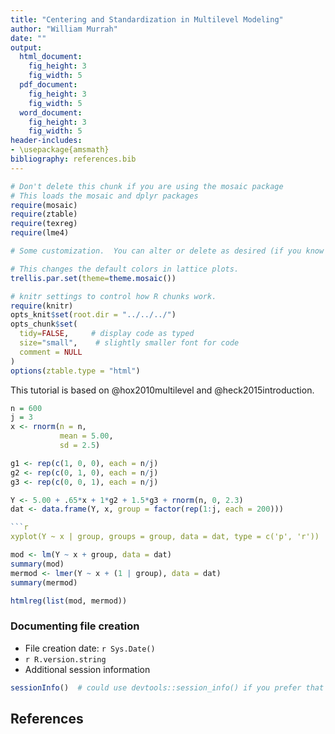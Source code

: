 ```yaml
---
title: "Centering and Standardization in Multilevel Modeling"
author: "William Murrah"
date: ""
output: 
  html_document:
    fig_height: 3
    fig_width: 5
  pdf_document:
    fig_height: 3
    fig_width: 5
  word_document:
    fig_height: 3
    fig_width: 5
header-includes:
- \usepackage{amsmath}
bibliography: references.bib     
---
```



```r
# Don't delete this chunk if you are using the mosaic package
# This loads the mosaic and dplyr packages
require(mosaic)
require(ztable)
require(texreg)
require(lme4)
```

```r
# Some customization.  You can alter or delete as desired (if you know what you are doing).

# This changes the default colors in lattice plots.
trellis.par.set(theme=theme.mosaic())  

# knitr settings to control how R chunks work.
require(knitr)
opts_knit$set(root.dir = "../../../")
opts_chunk$set(
  tidy=FALSE,     # display code as typed
  size="small",    # slightly smaller font for code
  comment = NULL
)
options(ztable.type = "html")              
```

This tutorial is based on @hox2010multilevel and @heck2015introduction.


```r
n = 600
j = 3
x <- rnorm(n = n, 
           mean = 5.00, 
           sd = 2.5)

g1 <- rep(c(1, 0, 0), each = n/j)
g2 <- rep(c(0, 1, 0), each = n/j)
g3 <- rep(c(0, 0, 1), each = n/j)

Y <- 5.00 + .65*x + 1*g2 + 1.5*g3 + rnorm(n, 0, 2.3)
dat <- data.frame(Y, x, group = factor(rep(1:j, each = 200)))

```r
xyplot(Y ~ x | group, groups = group, data = dat, type = c('p', 'r'))
```

```r
mod <- lm(Y ~ x + group, data = dat)
summary(mod)
mermod <- lmer(Y ~ x + (1 | group), data = dat)
summary(mermod)
```
```r
htmlreg(list(mod, mermod))
```




### Documenting file creation 

  * File creation date: `r Sys.Date()`
  * `r R.version.string`
  * Additional session information
  
```r
sessionInfo()  # could use devtools::session_info() if you prefer that
```
  
## References  